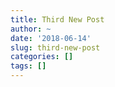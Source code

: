 ```yaml
---
title: Third New Post
author: ~
date: '2018-06-14'
slug: third-new-post
categories: []
tags: []
---
```


